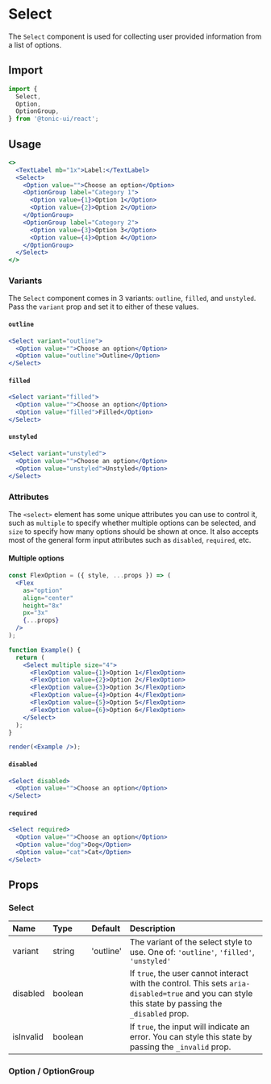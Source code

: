# Select

The `Select` component is used for collecting user provided information from a list of options.

## Import

```js
import {
  Select,
  Option,
  OptionGroup,
} from '@tonic-ui/react';
```

## Usage

```jsx
<>
  <TextLabel mb="1x">Label:</TextLabel>
  <Select>
    <Option value="">Choose an option</Option>
    <OptionGroup label="Category 1">
      <Option value={1}>Option 1</Option>
      <Option value={2}>Option 2</Option>
    </OptionGroup>
    <OptionGroup label="Category 2">
      <Option value={3}>Option 3</Option>
      <Option value={4}>Option 4</Option>
    </OptionGroup>
  </Select>
</>
```

### Variants

The `Select` component comes in 3 variants: `outline`, `filled`, and `unstyled`. Pass the `variant` prop and set it to either of these values.

#### `outline`

```jsx
<Select variant="outline">
  <Option value="">Choose an option</Option>
  <Option value="outline">Outline</Option>
</Select>
```

#### `filled`

```jsx
<Select variant="filled">
  <Option value="">Choose an option</Option>
  <Option value="filled">Filled</Option>
</Select>
```

#### `unstyled`

```jsx
<Select variant="unstyled">
  <Option value="">Choose an option</Option>
  <Option value="unstyled">Unstyled</Option>
</Select>
```

### Attributes

The `<select>` element has some unique attributes you can use to control it, such as `multiple` to specify whether multiple options can be selected, and `size` to specify how many options should be shown at once. It also accepts most of the general form input attributes such as `disabled`, `required`, etc.

#### Multiple options

```jsx noInline
const FlexOption = ({ style, ...props }) => (
  <Flex
    as="option"
    align="center"
    height="8x"
    px="3x"
    {...props}
  />
);

function Example() {
  return (
    <Select multiple size="4">
      <FlexOption value={1}>Option 1</FlexOption>
      <FlexOption value={2}>Option 2</FlexOption>
      <FlexOption value={3}>Option 3</FlexOption>
      <FlexOption value={4}>Option 4</FlexOption>
      <FlexOption value={5}>Option 5</FlexOption>
      <FlexOption value={6}>Option 6</FlexOption>
    </Select>
  );
}

render(<Example />);
```

#### `disabled`

```jsx
<Select disabled>
  <Option value="">Choose an option</Option>
</Select>
```

#### `required`

```jsx
<Select required>
  <Option value="">Choose an option</Option>
  <Option value="dog">Dog</Option>
  <Option value="cat">Cat</Option>
</Select>
```

## Props

### Select

| Name | Type | Default | Description |
| :--- | :--- | :------ | :---------- |
| variant | string | 'outline' | The variant of the select style to use. One of: `'outline'`, `'filled'`, `'unstyled'` |
| disabled | boolean | | If `true`, the user cannot interact with the control. This sets `aria-disabled=true` and you can style this state by passing the `_disabled` prop. |
| isInvalid | boolean | | If `true`, the input will indicate an error. You can style this state by passing the `_invalid` prop. |

### Option / OptionGroup
